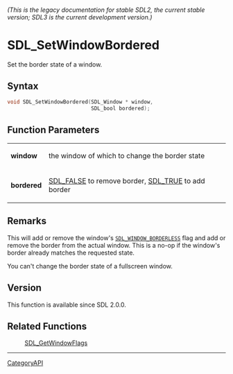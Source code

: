 ====== (This is the legacy documentation for stable SDL2, the current stable version; SDL3 is the current development version.) ======
= SDL_SetWindowBordered =

Set the border state of a window.

== Syntax ==

<syntaxhighlight lang='c'>
void SDL_SetWindowBordered(SDL_Window * window,
                           SDL_bool bordered);
</syntaxhighlight>

== Function Parameters ==

{|
|'''window'''
|the window of which to change the border state
|-
|'''bordered'''
|[[SDL_FALSE]] to remove border, [[SDL_TRUE]] to add border
|}

== Remarks ==

This will add or remove the window's <code>[[SDL_WINDOW_BORDERLESS]]</code>
flag and add or remove the border from the actual window. This is a no-op
if the window's border already matches the requested state.

You can't change the border state of a fullscreen window.

== Version ==

This function is available since SDL 2.0.0.

== Related Functions ==

:[[SDL_GetWindowFlags]]

----
[[CategoryAPI]]


